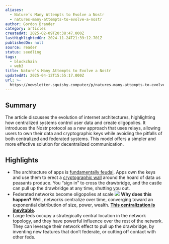 ```yaml
---
aliases:
  - Nature’s Many Attempts to Evolve a Nostr
  - natures-many-attempts-to-evolve-a-nostr
author: Gordon Brander
category: articles
createdAt: 2025-02-09T20:38:47.000Z
lastHighlightedOn: 2024-11-24T21:39:12.701Z
publishedOn: null
source: reader
status: seedling
tags:
  - blockchain
  - web3
title: Nature’s Many Attempts to Evolve a Nostr
updatedAt: 2025-04-12T15:55:17.000Z
url: >-
  https://newsletter.squishy.computer/p/natures-many-attempts-to-evolve-a?triedRedirect=true
---
```

## Summary

The article discusses the evolution of internet architectures, highlighting how centralized systems control user data and create oligopolies. It introduces the Nostr protocol as a new approach that uses relays, allowing users to own their data and cryptographic keys while avoiding the pitfalls of both centralized and federated systems. This model offers a simpler and more effective solution for decentralized communication.

## Highlights

- The architecture of apps is [fundamentally feudal](https://newsletter.squishy.computer/p/web3). Apps own the keys and use them to erect a [cryptographic wall](https://developer.mozilla.org/en-US/docs/Web/Security/Same-origin_policy) around the hoard of data us peasants produce. You “sign in” to cross the drawbridge, and the castle can pull up the drawbridge at any time, shutting you out.
- Federated networks become oligopolies at scale
  ![](https://substackcdn.com/image/fetch/w_1456,c_limit,f_auto,q_auto:good,fl_progressive:steep/https%3A%2F%2Fsubstack-post-media.s3.amazonaws.com%2Fpublic%2Fimages%2Fac85b772-5c53-4332-9cb8-a8ba588c8f76_1500x1161.png)
  **Why does this happen?** Well, networks centralize over time, converging toward an exponential distribution of size, power, wealth. **[This centralization is inevitable](https://newsletter.squishy.computer/p/centralization-is-inevitable)**.
- Large feds occupy a strategically central location in the network topology, and they have powerful influence over the rest of the network. They can leverage their network effect to pull up the drawbridge, by inventing new features that don’t federate, or cutting off contact with other feds.
